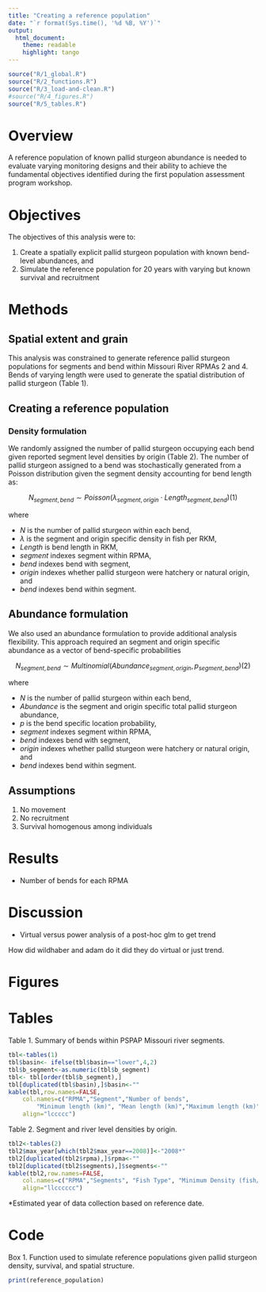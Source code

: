 ```yaml
---
title: "Creating a reference population"
date: "`r format(Sys.time(), '%d %B, %Y')`"
output: 
  html_document:
    theme: readable
    highlight: tango
---
```


```r
source("R/1_global.R")
source("R/2_functions.R")
source("R/3_load-and-clean.R")
#source("R/4_figures.R")
source("R/5_tables.R")
```

<!--
rmarkdown::render("index.Rmd",output_format='html_document')# build page

??? 
* How static are habitats within bend... markov matrices of units
* Don't actually measure habitat dimensions? WTF?
-->

# Overview

A reference population of known pallid sturgeon abundance is needed to 
evaluate varying monitoring designs and their ability to achieve the 
fundamental objectives identified during the first population assessment 
program workshop. 




# Objectives

The objectives of this analysis were to:

1. Create a spatially explicit pallid sturgeon population with known
bend-level abundances, and
2. Simulate the reference population for 20 years with varying but known
survival and recruitment


# Methods

## Spatial extent and grain

This analysis was constrained to generate reference pallid sturgeon populations
for segments and bend within Missouri River RPMAs 2 and 4. Bends of varying length
were used to generate the spatial distribution of pallid sturgeon (Table 1).



## Creating a reference population

### Density formulation
We randomly assigned the number of pallid sturgeon occupying each bend given
reported segment level densities by origin (Table 2). The number of pallid sturgeon
assigned to a bend was stochastically generated from a Poisson distribution given the 
segment density accounting for bend length as:

$$N_{segment,bend}\sim Poisson(\lambda_{segment,origin}\cdot Length_{segment,bend}) \text{(1)}$$

where 
 
* $N$ is the number of pallid sturgeon within each bend,
* $\lambda$ is the segment and origin specific density in fish per RKM,
* $Length$ is bend length in RKM,
* $segment$ indexes segment within RPMA,
* $bend$ indexes bend with segment,
* $origin$ indexes whether pallid sturgeon were hatchery or natural origin, and
* $bend$ indexes bend within segment. 

## Abundance formulation

We also used an abundance formulation to provide additional analysis flexibility.
This approach required an segment and origin specific abundance as a vector of 
bend-specific probabilities 


$$N_{segment,bend}\sim Multinomial(Abundance_{segment,origin}, p_{segment,bend}) \text{(2)}$$

where 
 
* $N$ is the number of pallid sturgeon within each bend,
* $Abundance$ is the segment and origin specific total pallid sturgeon abundance,
* $p$ is the bend specific location probability,
* $segment$ indexes segment within RPMA,
* $bend$ indexes bend with segment,
* $origin$ indexes whether pallid sturgeon were hatchery or natural origin, and
* $bend$ indexes bend within segment. 

## Assumptions

1. No movement 
2. No recruitment
3. Survival homogenous among individuals

# Results 

* Number of bends for each RPMA


# Discussion
* Virtual versus power analysis of a post-hoc glm to get trend

How did wildhaber and adam do it did they do virtual or just trend.


# Figures


# Tables


Table 1. Summary of bends within PSPAP Missouri river segments.
 
```r
tbl<-tables(1)
tbl$basin<- ifelse(tbl$basin=="lower",4,2)
tbl$b_segment<-as.numeric(tbl$b_segment)
tbl<- tbl[order(tbl$b_segment),]
tbl[duplicated(tbl$basin),]$basin<-""
kable(tbl,row.names=FALSE,
    col.names=c("RPMA","Segment","Number of bends",
        "Minimum length (km)", "Mean length (km)","Maximum length (km)"),
    align="lccccc")
```

Table 2. Segment and river level densities by origin. 

```r
tbl2<-tables(2)
tbl2$max_year[which(tbl2$max_year==2008)]<-"2008*"
tbl2[duplicated(tbl2$rpma),]$rpma<-""
tbl2[duplicated(tbl2$segments),]$segments<-""
kable(tbl2,row.names=FALSE,
    col.names=c("RPMA","Segments", "Fish Type", "Minimum Density (fish/rkm)", "Maximum Density (fish/rkm)", "Mean Density (fish/rkm)", "Mean Density Year", "References"),
    align="llcccccc")
```
  
  *Estimated year of data collection based on reference date.    


# Code

Box 1. Function used to simulate reference populations given pallid sturgeon
density, survival, and spatial structure. 

```r
print(reference_population)
```

